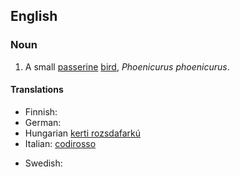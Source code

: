 ==English==
{{wikipedia}}

===Noun===
{{en-noun|sg=[[common]] [[redstart]]}}

# A small [[passerine]] [[bird]], ''Phoenicurus phoenicurus''.

====Translations====
{{trans-top|Phoenicurus phoenicurus}}
* Finnish: {{t|fi|leppälintu}}
* German: {{t|de|Gartenrotschwanz|m}}
* Hungarian [[kerti rozsdafarkú]]
* Italian: [[codirosso]] {{m}}
{{trans-mid}}
* Swedish: {{t|sv|rödstjärt|c}}
{{trans-bottom}}